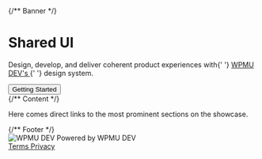 

<Meta title="SUI/Home" />

<div className="csb-page csb-page--white">
	{/** Banner */}
	<div className="csb-banner csb-banner--gradient">
		<div className="csb-banner__container csb-content">
			<div className="csb-banner__inner-container">
				<h1 className="csb-banner__heading">Shared UI</h1>
				<p className="csb-banner__subheading">
					Design, develop, and deliver coherent product experiences
					with{' '}
					<a
						href="https://wpmudev.com/"
						target="_blank"
						rel="nofollow"
					>
						WPMU DEV's
					</a>{' '}
					design system.
				</p>
				<button
					className="csb-banner__action"
					onClick={linkTo('getting-started--page')}
				>
					Getting Started
				</button>
			</div>
		</div>
	</div>
	{/** Content */}
	<div className="csb-content">
		<p>
			Here comes direct links to the most prominent sections on the
			showcase.
		</p>
	</div>
	{/** Footer */}
	<div className="csb-footer csb-footer--white">
		<div className="csb-footer__print">
			<img src={logo} alt="WPMU DEV" aria-hidden="true" />
			Powered by WPMU DEV
		</div>
		<div className="csb-footer__links">
			<a
				href="https://wpmudev.com/terms-of-service/"
				target="_blank"
				rel="nofollow"
				className="csb-footer__link"
			>
				Terms
			</a>
			<a
				href="https://incsub.com/privacy-policy/"
				target="_blank"
				rel="nofollow"
				className="csb-footer__link"
			>
				Privacy
			</a>
		</div>
	</div>
</div>
